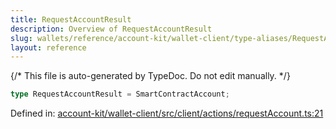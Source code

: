 ```yaml
---
title: RequestAccountResult
description: Overview of RequestAccountResult
slug: wallets/reference/account-kit/wallet-client/type-aliases/RequestAccountResult
layout: reference
---
```


{/* This file is auto-generated by TypeDoc. Do not edit manually. */}

```ts
type RequestAccountResult = SmartContractAccount;
```

Defined in: [account-kit/wallet-client/src/client/actions/requestAccount.ts:21](https://github.com/alchemyplatform/aa-sdk/blob/c1a84188d03473acac2fdb49fb7cd7fdba73169b/account-kit/wallet-client/src/client/actions/requestAccount.ts#L21)
